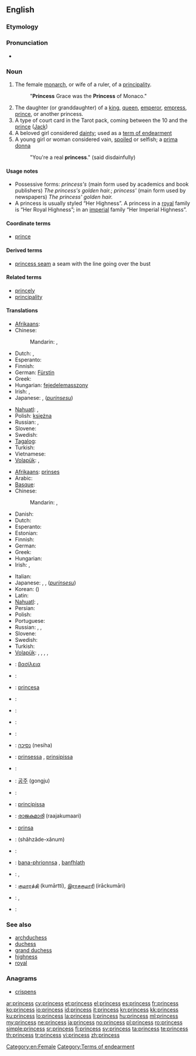 {{also|princes}}
==English==
{{wikipedia}}

===Etymology===
{{suffix|prince|ess}}

===Pronunciation===
* {{audio|en-us-princess.ogg|Audio (US)}}

===Noun===
{{en-noun|es}}

# The female [[monarch]], or wife of a ruler, of a [[principality]].
#: "'''Princess''' Grace was the '''Princess''' of Monaco."
# The daughter (or granddaughter) of a [[king]], [[queen]], [[emperor]], [[empress]], [[prince]], or another princess.
# A type of court card in the Tarot pack, coming between the 10 and the [[prince]] ([[Jack]])
# A beloved girl considered [[dainty]]; used as a [[term of endearment]]
# A young girl or woman considered vain, [[spoiled]] or selfish; a [[prima donna]]
#: "You're a real '''princess'''." (said disdainfully)

====Usage notes====
* Possessive forms: ''princess's'' (main form used by academics and book publishers) ''The princess's golden hair.''; ''princess' '' (main form used by newspapers) ''The princess' golden hair.''
* A princess is usually styled “Her Highness”.  A princess in a [[royal]] family is “Her Royal Highness”; in an [[imperial]] family “Her Imperial Highness”.

====Coordinate terms====
* [[prince]]

====Derived terms====
* [[princess seam]] a seam with the line going over the bust

====Related terms====
* [[princely]]
* [[principality]]

====Translations====
{{trans-top|female monarch, or wife of a ruler}}
* [[Afrikaans]]: {{t+|af|koningin|f|xs=Afrikaans}}
* Chinese:
*: Mandarin: {{t|cmn|公主|tr=gōngzhǔ|sc=Hani}}, {{t|cmn|王妃|tr=wángfēi|sc=Hani}}
* Dutch: {{t|nl|koningin|f}}, {{t|nl|prinses|f}}
* Esperanto: {{t|eo|princino|xs=Esperanto}}
* Finnish: {{t-|fi|ruhtinatar}}
* German: [[Fürstin]] {{f}}
* Greek: {{t+|el|πριγκίπισσα|f|tr=prigkípissa}}
* Hungarian: [[fejedelemasszony]]
* Irish: {{t-|ga|banphrionsa|m|xs=Irish}}, {{t|ga|banfhlaith|m}}
* Japanese: {{t|ja|王妃|tr=おうひ, ōhi}}, {{l|ja|プリンセス}} (''[[purinsesu]]'')
{{trans-mid}}
* [[Nahuatl]]: {{t|nah|cīhuatlahtoāni}}, {{t|nah|siuatlajtoani}}
* Polish: [[księżna]] {{f}}
* Russian: {{t+|ru|княгиня|f|tr=knjagínja}}, {{t+|ru|принцесса|f|tr=princéssa}}
* Slovene: {{t+|sl|kneginja|f}}
* Swedish: {{t|sv|furstinna|c}}
* [[Tagalog]]: {{t|tl|prinsesa|xs=Tagalog}}
* Turkish: {{t+|tr|prenses|f}}
* Vietnamese: {{t+|vi|công chúa|xs=Vietnamese}}
* [[Volapük]]: {{qualifier|male or female}} {{t|vo|plin}}, {{qualifier|female}} {{t|vo|jiplin}}
{{trans-bottom}}

{{trans-top|daughter (of granddaughter) of a monarch}}
* [[Afrikaans]]: [[prinses]]
* Arabic: {{t-|ar|أميرة|f|tr='amiira}}
* [[Basque]]: {{t|eu|printzesa}}
* Chinese:
*: Mandarin: {{t|cmn|公主|tr=gōngzhǔ|sc=Hani}}, {{t|cmn|王妃|tr=wángfēi|sc=Hani}}
* Danish: {{t|da|prinsesse}}
* Dutch: {{t|nl|prinses|f}}
* Esperanto: {{t|eo|reĝidino|xs=Esperanto}}
* Estonian: {{t|et|printsess}}
* Finnish: {{t+|fi|prinsessa}}
* German: {{t+|de|Prinzessin|f}}
* Greek: {{t+|el|βασιλοπούλα|f|tr=vasilopoúla}}
* Hungarian: {{t+|hu|hercegnő}}
* Irish: {{t-|ga|banphrionsa|m|xs=Irish}}, {{t-|ga|iníon rí|f|xs=Irish}}
{{trans-mid}}
* Italian: {{t+|it|principessa|f}}
* Japanese: {{t+|ja|姫|tr=ひめ, hime}}, {{t-|ja|王女|tr=おうじょ, ōjo}}, {{l|ja|プリンセス}} (''[[purinsesu]]'')
* Korean: {{t+|ko|공주|tr=gongju}} ({{t|ko|公主}})
* Latin: {{t|la| filia regis|f}}
* [[Nahuatl]]: {{t|nah|cīhuapīlli}}, {{t|nah|siuapili}}
* Persian: {{t|fa|شاهدخت|tr=šâhdoxt|sc=fa-Arab}}
* Polish: {{t|pl|księżniczka|f}}
* Portuguese: {{t+|pt|princesa|f}}
* Russian: {{t+|ru|принцесса|f|tr=princéssa}}, {{t+|ru|царевна|f|tr=carévna}} {{qualifier|daughter of a tsar}}, {{t|ru|королевна|f|tr=korolévna}} {{qualifier|daughter of a king}}
* Slovene: {{t+|sl|princesa|f}}
* Swedish: {{t|sv|prinsessa|c}}
* Turkish: {{t+|tr|prenses|f}}
* [[Volapük]]: {{qualifier|male or female}} {{t|vo|lecil}}, {{qualifier|female}} {{t|vo|jilecil}}, {{qualifier|male or female}} {{t|vo|leposcil}}, {{qualifier|female}} {{t|vo|ledaut}}, {{qualifier|female}} {{t|vo|leposdaut}}
{{trans-bottom}}

{{checktrans-top}}
* {{ttbc|grc}}: [[βασίλεια]] {{f}}
* {{ttbc|hy}}: {{t-|hy|արքայադուստր|tr=ark’ayadustr}}
* {{ttbc|ca}}: [[princesa]] {{f}}
* {{ttbc|sh}}: {{t-|hr|princeza|f}}
* {{ttbc|cs}}: {{t-|cs|princezna|f}}
* {{ttbc|nl}}: {{t+|nl|prinses|f}}
* {{ttbc|fr}}: {{t+|fr|princesse|f}}
* {{ttbc|he}}: [[נסיכה]] (nesiha) {{f}}
* {{ttbc|is}}: [[prinsessa]] {{f}}, [[prinsipissa]] {{f}} {{italbrac|obsolete}}
* {{ttbc|ja}}: {{t|ja|プリンセス|tr=purinsesu}}
{{trans-mid}}
* {{ttbc|ko}}: [[공주]] (gongju)
* {{ttbc|ku}}: {{t|ku|dotmîr|f}}
* {{ttbc|la}}: [[principissa]] {{f}}
* {{ttbc|ml}}: [[രാജകുമാരി]] (raajakumaari) {{f}}
* {{ttbc|nov}}: [[prinsa]]
* {{ttbc|fa}}: {{fa-Arab|[[شاهزاده‌خانم]]}} (shâhzâde-xânum)
* {{ttbc|pt}}: {{t+|pt|princesa|f}}
* {{ttbc|gd}}: [[bana-phrionnsa]] {{f}}, [[banfhlath]] {{f}}
* {{ttbc|es}}: {{t-|es|princesa|f}}, {{t+|es|infanta|f}}
* {{ttbc|ta}}: [[குமாரத்தி]] (kumārtti), [[இராசகுமாரி]] (irāckumāri)
* {{ttbc|te}}: {{t-|te|రాజకుమారి|tr=rAjakumAri}}, {{t+|te|రాకుమారి|tr=rAkumAri}}
* {{ttbc|vi}}: {{t+|vi|công chúa|xs=Vietnamese}}
{{trans-bottom}}

===See also===
* [[archduchess]]
* [[duchess]]
* [[grand duchess]]
* [[highness]]
* [[royal]]

===Anagrams===
* [[crispens#English|crispens]]

[[Category:en:Female]]
[[Category:Terms of endearment]]

[[ar:princess]]
[[cy:princess]]
[[et:princess]]
[[el:princess]]
[[es:princess]]
[[fr:princess]]
[[ko:princess]]
[[io:princess]]
[[id:princess]]
[[it:princess]]
[[kn:princess]]
[[kk:princess]]
[[ku:princess]]
[[lo:princess]]
[[la:princess]]
[[li:princess]]
[[hu:princess]]
[[ml:princess]]
[[my:princess]]
[[ne:princess]]
[[ja:princess]]
[[no:princess]]
[[pl:princess]]
[[ro:princess]]
[[simple:princess]]
[[sr:princess]]
[[fi:princess]]
[[sv:princess]]
[[ta:princess]]
[[te:princess]]
[[th:princess]]
[[tr:princess]]
[[vi:princess]]
[[zh:princess]]